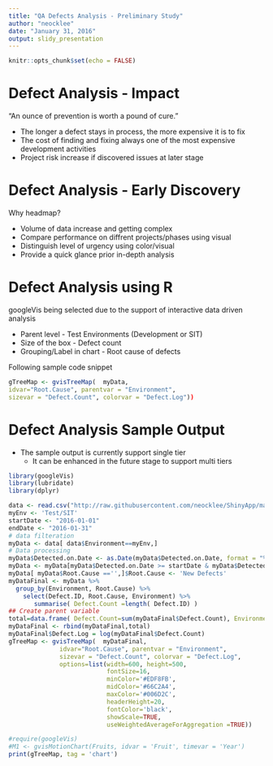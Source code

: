 ```yaml
---
title: "QA Defects Analysis - Preliminary Study"
author: "neocklee"
date: "January 31, 2016"
output: slidy_presentation
---
```


```r
knitr::opts_chunk$set(echo = FALSE)
```

Defect Analysis - Impact
========================================================

"An ounce of prevention is worth a pound of cure."

- The longer a defect stays in process, the more expensive it is to fix
- The cost of finding and fixing always one of the most expensive development activities
- Project risk increase if discovered issues at later stage


Defect Analysis - Early Discovery
========================================================

Why headmap?

- Volume of data increase and getting complex
- Compare performance on diffrent projects/phases using visual
- Distinguish level of urgency using color/visual
- Provide a quick glance prior in-depth analysis


Defect Analysis using R
========================================================

googleVis being selected due to the support of interactive data driven analysis

- Parent level - Test Environments (Development or SIT)
- Size of the box - Defect count
- Grouping/Label in chart - Root cause of defects

Following sample code snippet
```r
gTreeMap <- gvisTreeMap(  myData,
idvar="Root.Cause", parentvar = "Environment",
sizevar = "Defect.Count", colorvar = "Defect.Log"))
```

Defect Analysis Sample Output
========================================================
* The sample output is currently support single tier
    + It can be enhanced in the future stage to support multi tiers

```r
library(googleVis)
library(lubridate)
library(dplyr)

data <- read.csv("http://raw.githubusercontent.com/neocklee/ShinyApp/master/data/QASReport.csv",stringsAsFactors=FALSE)
myEnv <- 'Test/SIT'
startDate <- "2016-01-01"
endDate <- "2016-01-31"
# data filteration
myData <- data[ data$Environment==myEnv,]
# Data processing
myData$Detected.on.Date <- as.Date(myData$Detected.on.Date, format = "%d/%m/%Y")
myData <- myData[myData$Detected.on.Date >= startDate & myData$Detected.on.Date <= endDate, ]
myData[ myData$Root.Cause =='',]$Root.Cause <- 'New Defects'
myDataFinal <- myData %>%
  group_by(Environment, Root.Cause) %>%
    select(Defect.ID, Root.Cause, Environment) %>%
       summarise( Defect.Count =length( Defect.ID) )
## Create parent variable
total=data.frame( Defect.Count=sum(myDataFinal$Defect.Count), Environment=NA, Root.Cause=myEnv)
myDataFinal <- rbind(myDataFinal,total)
myDataFinal$Defect.Log = log(myDataFinal$Defect.Count)
gTreeMap <- gvisTreeMap(  myDataFinal,
              idvar="Root.Cause", parentvar = "Environment",
              sizevar = "Defect.Count", colorvar = "Defect.Log",
              options=list(width=600, height=500,
                           fontSize=16,
                           minColor='#EDF8FB',
                           midColor='#66C2A4',
                           maxColor='#006D2C',
                           headerHeight=20,
                           fontColor='black',
                           showScale=TRUE,
                           useWeightedAverageForAggregation =TRUE))

```

```r
#require(googleVis)
#M1 <- gvisMotionChart(Fruits, idvar = 'Fruit', timevar = 'Year')
print(gTreeMap, tag = 'chart')
```
